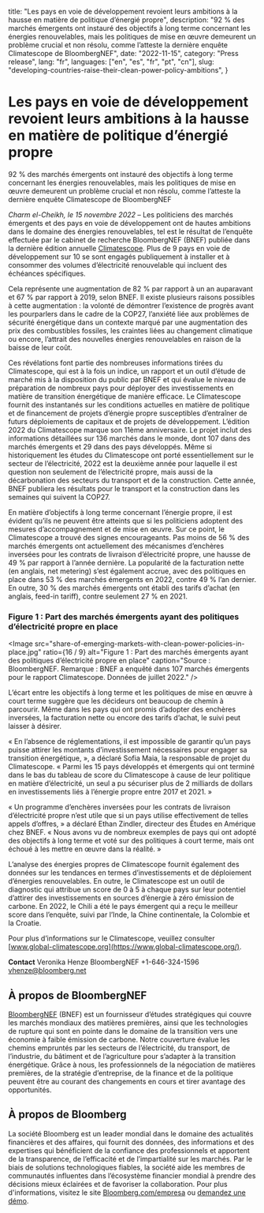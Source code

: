   title: "Les pays en voie de développement revoient leurs ambitions à la hausse en matière de politique d’énergié propre",
  description:
    "92 % des marchés émergents ont instauré des objectifs à long terme concernant les énergies renouvelables, mais les politiques de mise en œuvre demeurent un problème crucial et non résolu, comme l’atteste la dernière enquête Climatescope de BloombergNEF",
  date: "2022-11-15",
  category: "Press release",
  lang: "fr",
  languages: ["en", "es", "fr", "pt", "cn"],
  slug: "developing-countries-raise-their-clean-power-policy-ambitions",
}



# Les pays en voie de développement revoient leurs ambitions à la hausse en matière de politique d’énergié propre

92 % des marchés émergents ont instauré des objectifs à long terme concernant les énergies renouvelables, mais les politiques de mise en œuvre demeurent un problème crucial et non résolu, comme l’atteste la dernière enquête Climatescope de BloombergNEF

_Charm el-Cheikh, le 15 novembre 2022_ –  Les politiciens des marchés émergents et des pays en voie de développement ont de hautes ambitions dans le domaine des énergies renouvelables, tel est le résultat de l’enquête effectuée par le cabinet de recherche BloombergNEF (BNEF) publiée dans la dernière édition annuelle [Climatescope](https://www.global-climatescope.org/). Plus de 9 pays en voie de développement sur 10 se sont engagés publiquement à installer et à consommer des volumes d’électricité renouvelable qui incluent des échéances spécifiques.

Cela représente une augmentation de 82 % par rapport à un an auparavant et 67 % par rapport à 2019, selon BNEF. Il existe plusieurs raisons possibles à cette augmentation : la volonté de démontrer l’existence de progrès avant les pourparlers dans le cadre de la COP27, l’anxiété liée aux problèmes de sécurité énergétique dans un contexte marqué par une augmentation des prix des combustibles fossiles, les craintes liées au changement climatique ou encore, l’attrait des nouvelles énergies renouvelables en raison de la baisse de leur coût.

Ces révélations font partie des nombreuses informations tirées du Climatescope, qui est à la fois un indice, un rapport et un outil d’étude de marché mis à la disposition du public par BNEF et qui évalue le niveau de préparation de nombreux pays pour déployer des investissements en matière de transition énergétique de manière efficace. Le Climatescope fournit des instantanés sur les conditions actuelles en matière de politique et de financement de projets d’énergie propre susceptibles d’entraîner de futurs déploiements de capitaux et de projets de développement. L’édition 2022 du Climatescope marque son 11ème anniversaire. Le projet inclut des informations détaillées sur 136 marchés dans le monde, dont 107 dans des marchés émergents et 29 dans des pays développés. Même si historiquement les études du Climatescope ont porté essentiellement sur le secteur de l’électricité, 2022 est la deuxième année pour laquelle il est question non seulement de l’électricité propre, mais aussi de la décarbonation des secteurs du transport et de la construction. Cette année, BNEF publiera les résultats pour le transport et la construction dans les semaines qui suivent la COP27. 

En matière d’objectifs à long terme concernant l’énergie propre, il est évident qu’ils ne peuvent être atteints que si les politiciens adoptent des mesures d’accompagnement et de mise en œuvre. Sur ce point, le Climatescope a trouvé des signes encourageants. Pas moins de 56 % des marchés émergents ont actuellement des mécanismes d’enchères inversées pour les contrats de livraison d’électricité propre, une hausse de 49 % par rapport à l’année dernière. La popularité de la facturation nette (en anglais, net metering) s’est également accrue, avec des politiques en place dans 53 % des marchés émergents en 2022, contre 49 % l’an dernier. En outre, 30 % des marchés émergents ont établi des tarifs d’achat (en anglais, feed-in tariff), contre seulement 27 % en 2021.

### Figure 1 : Part des marchés émergents ayant des politiques d’électricité propre en place

<Image
  src="share-of-emerging-markets-with-clean-power-policies-in-place.jpg"
  ratio={16 / 9}
  alt="Figure 1 : Part des marchés émergents ayant des politiques d’électricité propre en place"
  caption="Source : BloombergNEF. Remarque : BNEF a enquêté dans 107 marchés émergents pour le rapport Climatescope. Données de juillet 2022."
/>

L’écart entre les objectifs à long terme et les politiques de mise en œuvre à court terme suggère que les décideurs ont beaucoup de chemin à parcourir. Même dans les pays qui ont promis d’adopter des enchères inversées, la facturation nette ou encore des tarifs d’achat, le suivi peut laisser à désirer. 

« En l’absence de réglementations, il est impossible de garantir qu’un pays puisse attirer les montants d’investissement nécessaires pour engager sa transition énergétique, », a déclaré Sofia Maia, la responsable de projet du Climatescope. « Parmi les 15 pays développés et émergents qui ont terminé dans le bas du tableau de score du Climatescope à cause de leur politique en matière d’électricité, un seul a pu sécuriser plus de 2 milliards de dollars en investissements liés à l’énergie propre entre 2017 et 2021. »

« Un programme d’enchères inversées pour les contrats de livraison d’électricité propre n’est utile que si un pays utilise effectivement de telles appels d’offres, » a déclaré Ethan Zindler, directeur des Études en Amérique chez BNEF. « Nous avons vu de nombreux exemples de pays qui ont adopté des objectifs à long terme et voté sur des politiques à court terme, mais ont échoué à les mettre en œuvre dans la réalité. »

L’analyse des énergies propres de Climatescope fournit également des données sur les tendances en termes d’investissements et de déploiement d’énergies renouvelables. En outre, le Climatescope est un outil de diagnostic qui attribue un score de 0 à 5 à chaque pays sur leur potentiel d’attirer des investissements en sources d’énergie à zéro émission de carbone. En 2022, le Chili a été le pays émergent qui a reçu le meilleur score dans l’enquête, suivi par l’Inde, la Chine continentale, la Colombie et la Croatie.

Pour plus d’informations sur le Climatescope, veuillez consulter [www.global-climatescope.org](https://www.global-climatescope.org/).

**Contact**
Veronika Henze
BloombergNEF
+1-646-324-1596
[vhenze@bloomberg.net](mailto:vhenze@bloomberg.net)

## À propos de BloombergNEF

[BloombergNEF](https://about.bnef.com/) (BNEF) est un fournisseur d’études stratégiques qui couvre les marchés mondiaux des matières premières, ainsi que les technologies de rupture qui sont en pointe dans le domaine de la transition vers une économie à faible émission de carbone. Notre couverture évalue les chemins empruntés par les secteurs de l’électricité, du transport, de l’industrie, du bâtiment et de l’agriculture pour s’adapter à la transition énergétique. Grâce à nous, les professionnels de la négociation de matières premières, de la stratégie d’entreprise, de la finance et de la politique peuvent être au courant des changements en cours et tirer avantage des opportunités.

## À propos de Bloomberg

La société Bloomberg est un leader mondial dans le domaine des actualités financières et des affaires, qui fournit des données, des informations et des expertises qui bénéficient de la confiance des professionnels et apportent de la transparence, de l’efficacité et de l’impartialité sur les marchés. Par le biais de solutions technologiques fiables, la société aide les membres de communautés influentes dans l’écosystème financier mondial à prendre des décisions mieux éclairées et de favoriser la collaboration. Pour plus d'informations, visitez le site [Bloomberg.com/empresa](https://www.bloomberg.com/company) ou [demandez une démo](https://www.bloomberg.com/professional/request-demo/?utm_source=bbg-pr&bbgsum=dg-ws-core-pr).
